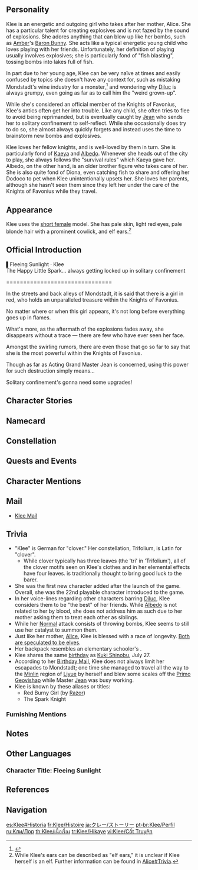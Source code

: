 {{CharacterTabs}}
{{Quote|Knights of Favonius Spark Knight! Forever with a bang and a flash!<br />&mdash;And then disappearing from the stern gaze of Acting Grand Master Jean.<br />Sure, time in solitary confinement gives lots of time to think about new gunpowder formulas...<br />But it'd still be better to not be in solitary in the first place.|Description from the Official Website<ref>Official Genshin Impact Website: [https://genshin.hoyoverse.com/en/character/mondstadt?char=8 Klee]</ref>}}

==Personality==
{{Quote|An explosives expert and a regular at the Knights of Favonius's confinement room. Also known as Fleeing Sunlight.|In-game character attributes and profile page text}}
Klee is an energetic and outgoing girl who takes after her mother, Alice. She has a particular talent for creating explosives and is not fazed by the sound of explosions. She adores anything that can blow up like her bombs, such as [[Amber]]'s [[Baron Bunny]]. She acts like a typical energetic young child who loves playing with her friends. Unfortunately, her definition of playing usually involves explosives; she is particularly fond of "fish blasting", tossing bombs into lakes full of fish.

In part due to her young age, Klee can be very naïve at times and easily confused by topics she doesn't have any context for, such as mistaking Mondstadt's wine industry for a monster,<ref>{{Ref/VO|Klee|About Diona}}</ref> and wondering why [[Diluc]] is always grumpy, even going as far as to call him the "weird grown-up".

While she's considered an official member of the Knights of Favonius, Klee's antics often get her into trouble. Like any child, she often tries to flee to avoid being reprimanded, but is eventually caught by [[Jean]] who sends her to solitary confinement to self-reflect. While she occasionally does try to do so, she almost always quickly forgets and instead uses the time to brainstorm new bombs and explosives.

Klee loves her fellow knights, and is well-loved by them in turn. She is particularly fond of [[Kaeya]] and [[Albedo]]. Whenever she heads out of the city to play, she always follows the "survival rules" which Kaeya gave her. Albedo, on the other hand, is an older brother figure who takes care of her. She is also quite fond of Diona, even catching fish to share and offering her Dodoco to pet when Klee unintentionally upsets her. She loves her parents, although she hasn't seen them since they left her under the care of the Knights of Favonius while they travel.

==Appearance==
{{See also|Shooting Spark}}
<!-- Keep appearance section short and concise. Limit to 3-4 sentences. Outfits should be described on the outfit pages. -->
Klee uses the [[:Category:Short Female Characters|short female]] model. She has pale skin, light red eyes, pale blonde hair with a prominent cowlick, and elf ears.<ref group="Note">While Klee's ears can be described as "elf ears," it is unclear if Klee herself is an elf. Further information can be found in [[Alice#Trivia]].</ref>

==Official Introduction==
{{Official Introduction
|title = The Happy Little Spark... always getting locked up in solitary confinement
|link = https://www.facebook.com/Genshinimpact/posts/583958749120986
|character = Klee}}
{{Quote|If the hills burn, Klee will be done for!|Written in heavy red by Kaeya in the "Favonius Survival Rulebook"<ref>Official Genshin Impact Facebook, [https://www.facebook.com/Genshinimpact/posts/583960282454166 Klee's Introduction]</ref>}}
▌Fleeing Sunlight · Klee<br />
The Happy Little Spark... always getting locked up in solitary confinement

<nowiki>===============================</nowiki>

In the streets and back alleys of Mondstadt, it is said that there is a girl in red, who holds an unparalleled treasure within the Knights of Favonius.

No matter where or when this girl appears, it's not long before everything goes up in flames.

What's more, as the aftermath of the explosions fades away, she disappears without a trace — there are few who have ever seen her face.

Amongst the swirling rumors, there are even those that go so far to say that she is the most powerful within the Knights of Favonius.

Though as far as Acting Grand Master Jean is concerned, using this power for such destruction simply means...

Solitary confinement's gonna need some upgrades!

==Character Stories==
{{Character Story
|title1        = Character Details
|text1         = <p>When the patrons of [[Mondstadt]]'s taverns are asked about the strongest knight of the [[Knights of Favonius]], three names are likely to come up:</p><p>The highly reputable Acting Grand Master [[Jean]], Cavalry Captain [[Kaeya]], and the mysterious tycoon, [[Diluc]].</p><p>However, some claim to have witnessed, albeit through bleary, drunken eyes, a knight in red, leveling the entire [[Stormbearer Mountains]].</p><p>If one wants to find this mysterious knight, then they need look no further than the solitary confinement cell inside the Knights of Favonius Headquarters.</p><p>If the cell is found vacant... then something explosively unfortunate is likely about to take place...</p><p>Klee is well known for the danger she presents. As an official member of the Knights of Favonius, her strength in combat cannot be underestimated.</p><p>As a hyperactive child, meanwhile, her destructive capabilities cannot be overstated.</p><p>After all, while other Mondstadt children her age are still playing with regular toys, Klee's favorite toys are... live explosives.</p>
|mention1      = Jean,Kaeya,Diluc

|title2        = Character Story 1
|friendship2   = 2
|text2         = <p>Three years ago, Klee was entrusted to the Knights of Favonius by her parents, who were famed adventurers.</p><p>This was how the fates of Klee and  [[Albedo|"that boy in white"]] became intertwined with their "family" in Mondstadt.</p><p>Klee is curious about everything in the outside world. She has an innocent passion for explosives, and is incredibly enthusiastic in all that she does.</p><p>Under the protection of the Knights of Favonius, she is protected from harm and those of ill intent.</p><p>This young girl soon forged an unbreakable bond with everyone in the Knights of Favonius.</p><p>Being sent to the solitary confinement room by Jean, helping [[Amber]] improving [[Baron Bunny]], as well as developing new bombs...</p><p>These parts of Klee's life are all invaluable treasures to her.</p>
|mention2      = "That boy in white",Amber,Jean

|title3        = Character Story 2
|friendship3   = 3
|text3         = <p>"The apple doesn't fall far from the tree..."</p><p>Jean sighs to herself as she sits down at her desk, head in hands, faced once again with a stack of damage reports.</p><p>Carts blasted beyond repair, storage shacks burnt down, forest fires that the knights barely managed to contain...</p><p>Not to mention the suspiciously high number of deaths from unnatural causes among the fish of [[Starfell Lake]].</p><p>There's only one potential culprit behind all of this, and she just so happens to be one of their own...</p><p>"Klee!"</p><p>Faced with Jean's stern glare, the harmless-looking Klee surrenders all her concealed explosives.</p><p>She is then escorted to solitary confinement, despite her protests amidst floods of tears.</p><p>This occurs about once or twice a week at the Knights of Favonius.</p>
|mention3      = Jean

|title4        = Character Story 3
|friendship4   = 4
|text4         = <p>Of course, Klee always tries to help clean up the messes she's made.</p><p>However, sometimes her reckless personality makes things worse still.</p><p>For example, she once wanted to apologize to everyone by making some BBQ fish, but ended up blowing the stove sky-high.</p><p>Then there was the time she got into a fluster and tried to put the fire out... with wind &mdash; which obviously resulted in the whole plain going up in flames.</p><p>Klee is not a bad kid by nature, it's just that her curious and playful nature always results in her failing to think before she acts.</p><p>And every time she gets into trouble, she guiltily tries to make up for it.</p><p>Though once Jean lets Klee out of solitary confinement, there's usually no more than a day or two before the sound of explosions return to Mondstadt.</p><p>The "Spark Knight" always manages to live up to her title in a range of unexpected ways.</p>
|mention4      = Jean

|title5        = Character Story 4
|friendship5   = 5
|quest5        = True Treasure
|text5         = <p>Though Klee always ends up causing trouble for the Knights of Favonius and Mondstadt, she isn't just some rookie who drags the team down.</p><p>On the contrary, her skills with explosives can be quite handy if applied correctly.</p><p>Once, Jean was able to defeat a horde of invading hilichurls utilizing Klee's special talents alone.</p><p>However, Klee also forever changed the face of Stormbearer Mountains in that same operation due to recklessly placing too many charges...</p><p>Needless to say, everyone was more than a little shocked, but at least no one from the Knights of Favonius was injured.</p><p>Since then, the legend of the "Red Knight of the Stormbearer Mountains" began to circulate around Mondstadt.</p><p>Rumor has it that she is cloaked in red, and clutches the greatest treasure the Knights of Favonius have.</p><p>However, only Klee knows what this "treasure" truly is.</p>
|mention5      = Jean

|title6        = Character Story 5
|friendship6   = 6
|quest6        = True Treasure
|text6         = <p>To Klee, the Knights of Favonius are family, and she can't imagine life without them. Her biggest role model, however, is still her birth mother &mdash; the avid adventurer, [[Alice]].</p><p>A highly renowned adventurer and author of the popular [[Teyvat Travel Guide]], there is nothing this incredible mother cannot do &mdash; as far as Klee is concerned, anyway.</p><p>Whether it's the way she used to guide Klee step-by-step through the techniques for adding gunpowder and selecting fuses, or the encouragement she'd give Klee to express her creativity through ever-bolder and more beautiful fireworks...</p><p>Or that time she taught her how to identify [[Starsnatch Cliff]]'s load-bearing points, then place explosive charges accordingly to bring the whole thing down...</p><p>Or that time they stuck their tongues out at each other awkwardly while being told off by [[Huffman]] of the Knights of Favonius...</p><p>Klee has many treasured memories of her mother.</p><p>This was the way things were until her parents left to travel to somewhere dangerous and far away. They entrusted Klee to the care of Albedo and the Knights of Favonius.</p><p>Though still small, Klee knew she would one day become just like her mother.</p><p>One day, her explosives would become something that her mother would be proud of.</p>
|mention6      = Albedo,Alice,Huffman

|title7        = "Dodoco"
|friendship7   = 4
|text7         = <p>[[Dodoco]] is Klee's first friend, and one of her best.</p><p>A very long time ago, her mother made this doll for her by hand.</p><p>Alice affixed it to Klee's four-leaf clover, and hung on her big backpack.</p><p>From that day forth, Klee and Dodoco became inseparable.</p><p>Her mother said that this would ensure that Klee would never be lonely and that she would have a friend to confide in even when she was alone.</p><p>They would also protect each other in times of danger, just like Amber and Baron Bunny.</p><p>This, however, caused the Knights no need of worry &mdash; considering the other things Alice and her daughter had invented, perhaps this, too, might explode at any time...</p><p>"Dodoco" is a name Klee picked herself.</p><p>When asked what this name meant, she flushed red for a good long while before replying: "It means... Klee's best friend!"</p>
|mention7      = Alice,Amber,Dodoco

|title8        = Vision
|friendship8   = 6
|text8         = <p>Asking Klee how she obtained a [[Vision]] will probably get you nowhere &mdash; she doesn't know, either.</p><p>A natural-born pyromaniac, Klee had already been acknowledged by a Vision from a very young age.</p><p>According to Klee herself, she had been creating a bomb that was "even bigger than super big!"</p><p>This was her very first solo project, but the results were far from expected&mdash;</p><p>Well, she "only" blew her small workshop sky high, leaving a mountain of smoking ash.</p><p>But rather than being disappointed, Klee was pleasantly surprised to see a flaming Vision emerge from those ashes.</p><p>How did Klee receive this divine acknowledgment?</p><p>Was it her talent and passion for explosives, the individualistic nature she got from her mother, or her shining innocence?</p><p>Regardless, Klee had already obtained such a coveted item at a tender, carefree age.</p><p>Regardless of what she faces as she grows up, she will never give this "present" up.</p>
|mention8      = Alice
}}

==Namecard==
{{Namecard|Klee: Explosive}}

==Constellation==
{{Constellation Lore|Trifolium}}

==Quests and Events==
{{Quests and Events}}

==Character Mentions==
{{Character Mentions}}

==Mail==
* [[Klee Mail]]
{{Mails by Category List|noheader=1}}

==Trivia==
* "Klee" is German for "clover." Her constellation, Trifolium, is Latin for "clover".
** While clover typically has three leaves (the 'tri' in 'Trifolium'), all of the clover motifs seen on Klee's clothes and in her elemental effects have four leaves. {{w|Four-leaf_clover|Four-leaf clover}} is traditionally thought to bring good luck to the barer.
* She was the first new character added after the launch of the game. Overall, she was the 22nd playable character introduced to the game.
* In her voice-lines regarding other characters barring [[Diluc]], Klee considers them to be "the best" of her friends. While [[Albedo]] is not related to her by blood, she does not address him as such due to her mother asking them to treat each other as siblings.
* While her [[Kaboom!|Normal]] attack consists of throwing bombs, Klee seems to still use her catalyst to summon them.
* Just like her mother, [[Alice]], Klee is blessed with a race of longevity. [[Alice#Trivia|Both are speculated to be elves]].
* Her backpack resembles an elementary schooler's {{w|Randoseru}}.
* Klee shares the same [[birthday]] as [[Kuki Shinobu]], July 27.
*According to her [[Birthday/Klee|Birthday Mail]], Klee does not always limit her escapades to Mondstadt; one time she managed to travel all the way to the [[Minlin]] region of [[Liyue]] by herself and blew some scales off the [[Primo Geovishap]] while Master [[Jean]] was busy working.
* Klee is known by these aliases or titles:
** Red Burny Girl (by [[Razor]])
** The Spark Knight

===Furnishing Mentions===
{{Character Furnishing Mentions}}

==Notes==
{{Reflist|note=1}}

==Other Languages==
===Character Title: Fleeing Sunlight===
{{Other Languages
|en      = Fleeing Sunlight
|zhs     = 逃跑的太阳
|zhs_rm  = Táopǎo de Tàiyáng
|zht     = 逃跑的太陽
|zht_rm  = Táopǎo de Tàiyáng
|zh_tl   = The Escaped Sun
|ja      = 逃げ回る太陽
|ja_rm   = Nigemawaru Taiyou
|ja_tl   = Fleeing Sun
|ko      = 도망치는 태양
|ko_rm   = Domangchineun Taeyang
|ko_tl   = Fleeing Sun
|es      = El Sol Fugitivo
|es_tl   = Fugitive Sun
|fr      = Soleil fuyant
|fr_tl   = Fleeing Sun
|ru      = Ускользающее солнце
|ru_tl   = Fleeing Sun
|th      = ดวงอาทิตย์ที่หลบหนี
|th_rm   = 
|th_tl   = Fleeing Sun
|vi      = Mặt Trời Chạy Trốn
|vi_tl   = Fleeing Sun
|de      = Fliehende Sonne
|de_tl   = Fleeing Sun
|id      = Fleeing Sunlight
|pt      = Sol Fugitivo
|pt_tl   = Fugitive Sun
|tr      = Kaçan Güneş Işığı
|tr_tl   = 
|it      = Sole fugace
|it_tl   = Fleeting Sun
}}

==References==
{{Reflist}}

==Navigation==
{{Character Navbox|link type=lore}}

[[es:Klee#Historia]]
[[fr:Klee/Histoire]]
[[ja:クレー/ストーリー]]
[[pt-br:Klee/Perfil]]
[[ru:Кли/Лор]]
[[th:Klee/เนื้อเรื่อง]]
[[tr:Klee/Hikaye]]
[[vi:Klee/Cốt Truyện]]